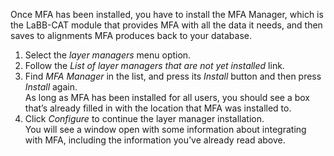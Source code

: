 Once MFA has been installed, you have to install the MFA Manager, which is the LaBB-CAT module that provides MFA with all the data it needs, and then saves to alignments MFA produces back to your database.

1. Select the *layer managers* menu option.
1. Follow the *List of layer managers that are not yet installed* link.
1. Find *MFA Manager* in the list, and press its *Install* button and then press *Install* again.\
   As long as MFA has been installed for all users, you should see a box that's already filled in with the location that MFA was installed to.
1. Click *Configure* to continue the layer manager installation.\
   You will see a window open with some information about integrating with MFA, including the information you've already read above.